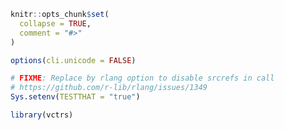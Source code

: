 
```r
knitr::opts_chunk$set(
  collapse = TRUE,
  comment = "#>"
)

options(cli.unicode = FALSE)

# FIXME: Replace by rlang option to disable srcrefs in call
# https://github.com/r-lib/rlang/issues/1349
Sys.setenv(TESTTHAT = "true")

library(vctrs)
```
